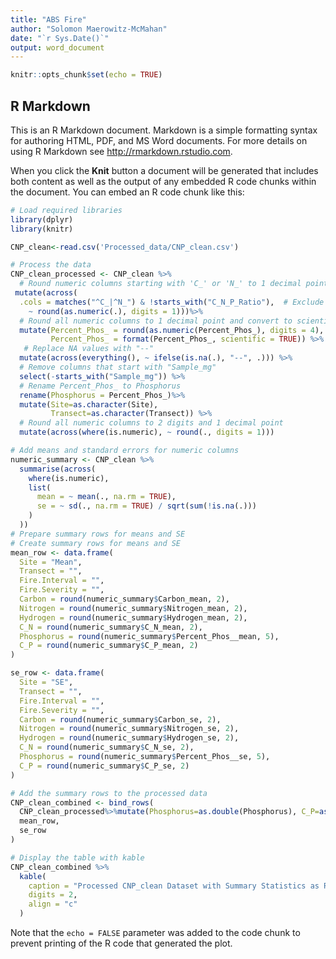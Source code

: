 ```yaml
---
title: "ABS Fire"
author: "Solomon Maerowitz-McMahan"
date: "`r Sys.Date()`"
output: word_document
---
```


```r
knitr::opts_chunk$set(echo = TRUE)
```

## R Markdown

This is an R Markdown document. Markdown is a simple formatting syntax for authoring HTML, PDF, and MS Word documents. For more details on using R Markdown see <http://rmarkdown.rstudio.com>.

When you click the **Knit** button a document will be generated that includes both content as well as the output of any embedded R code chunks within the document. You can embed an R code chunk like this:

```r
# Load required libraries
library(dplyr)
library(knitr)

CNP_clean<-read.csv('Processed_data/CNP_clean.csv')

# Process the data
CNP_clean_processed <- CNP_clean %>%
  # Round numeric columns starting with 'C_' or 'N_' to 1 decimal point
 mutate(across(
  .cols = matches("^C_|^N_") & !starts_with("C_N_P_Ratio"),  # Exclude "C_N_P"
    ~ round(as.numeric(.), digits = 1)))%>%
  # Round all numeric columns to 1 decimal point and convert to scientific notation
  mutate(Percent_Phos_ = round(as.numeric(Percent_Phos_), digits = 4),
         Percent_Phos_ = format(Percent_Phos_, scientific = TRUE)) %>%
   # Replace NA values with "--"
  mutate(across(everything(), ~ ifelse(is.na(.), "--", .))) %>%
  # Remove columns that start with "Sample_mg"
  select(-starts_with("Sample_mg")) %>%
  # Rename Percent_Phos_ to Phosphorus
  rename(Phosphorus = Percent_Phos_)%>%
  mutate(Site=as.character(Site),
         Transect=as.character(Transect)) %>%
  # Round all numeric columns to 2 digits and 1 decimal point
  mutate(across(where(is.numeric), ~ round(., digits = 1)))

# Add means and standard errors for numeric columns
numeric_summary <- CNP_clean %>%
  summarise(across(
    where(is.numeric),
    list(
      mean = ~ mean(., na.rm = TRUE),
      se = ~ sd(., na.rm = TRUE) / sqrt(sum(!is.na(.)))
    )
  ))
# Prepare summary rows for means and SE
# Create summary rows for means and SE
mean_row <- data.frame(
  Site = "Mean",
  Transect = "",
  Fire.Interval = "",
  Fire.Severity = "",
  Carbon = round(numeric_summary$Carbon_mean, 2),
  Nitrogen = round(numeric_summary$Nitrogen_mean, 2),
  Hydrogen = round(numeric_summary$Hydrogen_mean, 2),
  C_N = round(numeric_summary$C_N_mean, 2),
  Phosphorus = round(numeric_summary$Percent_Phos__mean, 5),
  C_P = round(numeric_summary$C_P_mean, 2)
)

se_row <- data.frame(
  Site = "SE",
  Transect = "",
  Fire.Interval = "",
  Fire.Severity = "",
  Carbon = round(numeric_summary$Carbon_se, 2),
  Nitrogen = round(numeric_summary$Nitrogen_se, 2),
  Hydrogen = round(numeric_summary$Hydrogen_se, 2),
  C_N = round(numeric_summary$C_N_se, 2),
  Phosphorus = round(numeric_summary$Percent_Phos__se, 5),
  C_P = round(numeric_summary$C_P_se, 2)
)

# Add the summary rows to the processed data
CNP_clean_combined <- bind_rows(
  CNP_clean_processed%>%mutate(Phosphorus=as.double(Phosphorus), C_P=as.double(C_P)),
  mean_row,
  se_row
)

# Display the table with kable
CNP_clean_combined %>%
  kable(
    caption = "Processed CNP_clean Dataset with Summary Statistics as Rows",
    digits = 2,
    align = "c"
  )
```

Note that the `echo = FALSE` parameter was added to the code chunk to prevent printing of the R code that generated the plot.

